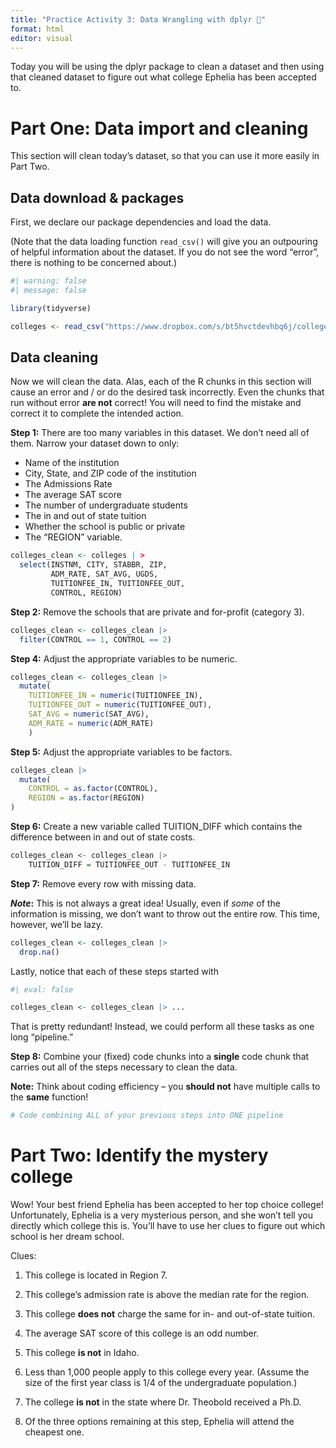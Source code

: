 ```yaml
---
title: "Practice Activity 3: Data Wrangling with dplyr 🏫"
format: html
editor: visual
---
```


Today you will be using the dplyr package to clean a dataset and then using that cleaned dataset to figure out what college Ephelia has been accepted to.

# Part One: Data import and cleaning

This section will clean today's dataset, so that you can use it more easily in Part Two.

## Data download & packages

First, we declare our package dependencies and load the data.

(Note that the data loading function `read_csv()` will give you an outpouring of helpful information about the dataset. If you do not see the word "error", there is nothing to be concerned about.)

```r
#| warning: false
#| message: false

library(tidyverse)

colleges <- read_csv("https://www.dropbox.com/s/bt5hvctdevhbq6j/colleges.csv?dl=1")
```

## Data cleaning

Now we will clean the data. Alas, each of the R chunks in this section will cause an error and / or do the desired task incorrectly. Even the chunks that run without error **are not** correct! You will need to find the mistake and correct it to complete the intended action.

**Step 1:** There are too many variables in this dataset. We don't need all of them. Narrow your dataset down to only:

-   Name of the institution
-   City, State, and ZIP code of the institution
-   The Admissions Rate
-   The average SAT score
-   The number of undergraduate students
-   The in and out of state tuition
-   Whether the school is public or private
-   The "REGION" variable.

```r
colleges_clean <- colleges | > 
  select(INSTNM, CITY, STABBR, ZIP,
         ADM_RATE, SAT_AVG, UGDS,
         TUITIONFEE_IN, TUITIONFEE_OUT,
         CONTROL, REGION) 
```

**Step 2:** Remove the schools that are private and for-profit (category 3).

```r
colleges_clean <- colleges_clean |> 
  filter(CONTROL == 1, CONTROL == 2) 
```

**Step 4:** Adjust the appropriate variables to be numeric.

```r
colleges_clean <- colleges_clean |> 
  mutate(
    TUITIONFEE_IN = numeric(TUITIONFEE_IN),
    TUITIONFEE_OUT = numeric(TUITIONFEE_OUT),
    SAT_AVG = numeric(SAT_AVG),
    ADM_RATE = numeric(ADM_RATE)
    ) 
```

**Step 5:** Adjust the appropriate variables to be factors.

```r
colleges_clean |>
  mutate(
    CONTROL = as.factor(CONTROL),
    REGION = as.factor(REGION)
)
```

**Step 6:** Create a new variable called TUITION_DIFF which contains the difference between in and out of state costs.

```r
colleges_clean <- colleges_clean |> 
    TUITION_DIFF = TUITIONFEE_OUT - TUITIONFEE_IN
```

**Step 7:** Remove every row with missing data.

***Note*****:** This is not always a great idea! Usually, even if *some* of the information is missing, we don't want to throw out the entire row. This time, however, we'll be lazy.

```r
colleges_clean <- colleges_clean |> 
  drop.na()
```

Lastly, notice that each of these steps started with

```r
#| eval: false

colleges_clean <- colleges_clean |> ...
```

That is pretty redundant! Instead, we could perform all these tasks as one long "pipeline."

**Step 8:** Combine your (fixed) code chunks into a **single** code chunk that carries out all of the steps necessary to clean the data.

**Note:** Think about coding efficiency -- you **should not** have multiple calls to the **same** function!

```r
# Code combining ALL of your previous steps into ONE pipeline


```

# Part Two: Identify the mystery college

Wow! Your best friend Ephelia has been accepted to her top choice college! Unfortunately, Ephelia is a very mysterious person, and she won't tell you directly which college this is. You'll have to use her clues to figure out which school is her dream school.

Clues:

1.  This college is located in Region 7.

2.  This college's admission rate is above the median rate for the region.

3.  This college **does not** charge the same for in- and out-of-state tuition.

4.  The average SAT score of this college is an odd number.

5.  This college **is not** in Idaho.

6.  Less than 1,000 people apply to this college every year. (Assume the size of the first year class is 1/4 of the undergraduate population.)

7.  The college **is not** in the state where Dr. Theobold received a Ph.D.

8.  Of the three options remaining at this step, Ephelia will attend the cheapest one.
